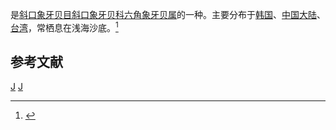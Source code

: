 {{noteTA
|T=zh-cn:尖肋拟乱角贝; zh-tw:六角象牙貝;
|1=zh-cn:尖肋拟乱角贝; zh-tw:六角象牙貝;
}}
{{Speciesbox
| taxon = Entalinopsis intercostata
| binomial_authority = (Boissevain, 1907)
}}
{{地区用词4|start=学名：''{{lang|la|Entalinopsis intercostata}}''|cn=尖肋拟乱角贝|tw=六角象牙貝|as=称}}是[[斜口象牙贝目|斜口象牙贝目]][[斜口象牙贝科|斜口象牙贝科]][[六角象牙贝属|六角象牙贝属]]的一种。主要分布于[[韩国|韩国]]、[[中国大陆|中国大陆]]、[[台湾|台湾]]，常栖息在浅海沙底。<ref>{{cite web|url=http://shell.sinica.edu.tw/chinese/shellbase_detail.php?science_no=2889|title=国际贝库：尖肋拟乱角贝|publisher=台湾贝类资料库|accessdate=2009-08-11|archive-date=2017-12-01|archive-url=https://web.archive.org/web/20171201033413/http://shell.sinica.edu.tw/chinese/shellbase_detail.php?science_no=2889|dead-url=no}}</ref>

== 参考文献 ==
{{reflist}}

{{taxonbar}}
[[Category:_1907年描述的动物|J]]
[[Category:六角象牙贝属|J]]